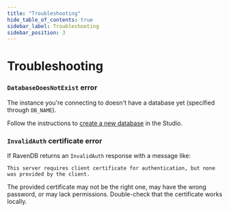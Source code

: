 ```yaml
---
title: "Troubleshooting"
hide_table_of_contents: true
sidebar_label: Troubleshooting
sidebar_position: 3
---
```



# Troubleshooting
### `DatabaseDoesNotExist` error

The instance you're connecting to doesn't have a database yet (specified through `DB_NAME`).

Follow the instructions to [create a new database][docs-create-db] in the Studio.
### `InvalidAuth` certificate error

If RavenDB returns an `InvalidAuth` response with a message like:

`This server requires client certificate for authentication, but none was provided by the client.`

The provided certificate may not be the right one, may have the wrong password, or may lack
permissions. Double-check that the certificate works locally.

[docs-create-db]: ../../../studio/database/create-new-database/general-flow
